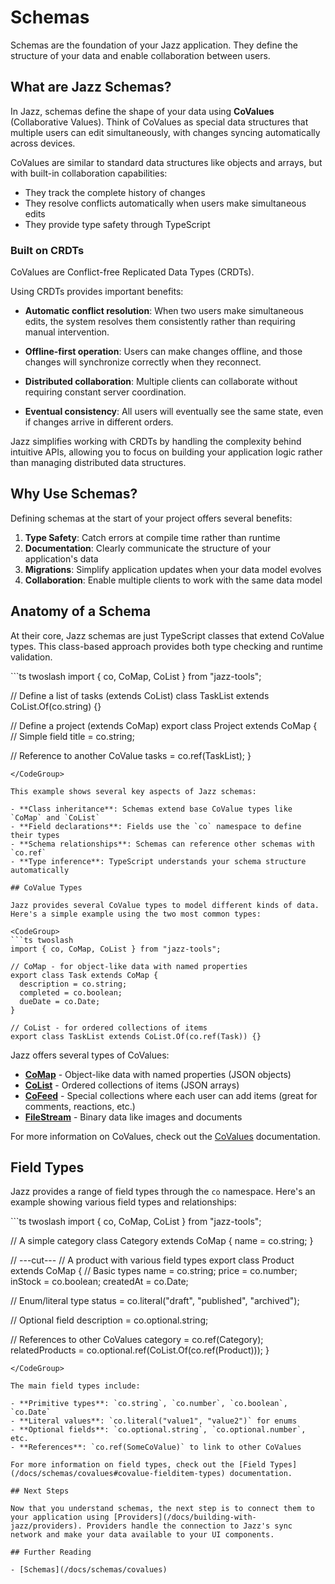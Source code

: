 
# Schemas

Schemas are the foundation of your Jazz application. They define the structure of your data and enable collaboration between users.

## What are Jazz Schemas?

In Jazz, schemas define the shape of your data using **CoValues** (Collaborative Values). Think of CoValues as special data structures that multiple users can edit simultaneously, with changes syncing automatically across devices.

CoValues are similar to standard data structures like objects and arrays, but with built-in collaboration capabilities:

- They track the complete history of changes
- They resolve conflicts automatically when users make simultaneous edits
- They provide type safety through TypeScript

### Built on CRDTs

CoValues are Conflict-free Replicated Data Types (CRDTs).

Using CRDTs provides important benefits:

- **Automatic conflict resolution**: When two users make simultaneous edits, the system resolves them consistently rather than requiring manual intervention.

- **Offline-first operation**: Users can make changes offline, and those changes will synchronize correctly when they reconnect.

- **Distributed collaboration**: Multiple clients can collaborate without requiring constant server coordination.

- **Eventual consistency**: All users will eventually see the same state, even if changes arrive in different orders.

Jazz simplifies working with CRDTs by handling the complexity behind intuitive APIs, allowing you to focus on building your application logic rather than managing distributed data structures.

## Why Use Schemas?

Defining schemas at the start of your project offers several benefits:

1. **Type Safety**: Catch errors at compile time rather than runtime
2. **Documentation**: Clearly communicate the structure of your application's data
3. **Migrations**: Simplify application updates when your data model evolves
4. **Collaboration**: Enable multiple clients to work with the same data model

## Anatomy of a Schema

At their core, Jazz schemas are just TypeScript classes that extend CoValue types. This class-based approach provides both type checking and runtime validation.

<CodeGroup>
```ts twoslash
import { co, CoMap, CoList } from "jazz-tools";

// Define a list of tasks (extends CoList)
class TaskList extends CoList.Of(co.string) {}

// Define a project (extends CoMap)
export class Project extends CoMap {
  // Simple field
  title = co.string;
  
  // Reference to another CoValue
  tasks = co.ref(TaskList);
}
```
</CodeGroup>

This example shows several key aspects of Jazz schemas:

- **Class inheritance**: Schemas extend base CoValue types like `CoMap` and `CoList`
- **Field declarations**: Fields use the `co` namespace to define their types
- **Schema relationships**: Schemas can reference other schemas with `co.ref`
- **Type inference**: TypeScript understands your schema structure automatically

## CoValue Types

Jazz provides several CoValue types to model different kinds of data. Here's a simple example using the two most common types:

<CodeGroup>
```ts twoslash
import { co, CoMap, CoList } from "jazz-tools";

// CoMap - for object-like data with named properties
export class Task extends CoMap {
  description = co.string;
  completed = co.boolean;
  dueDate = co.Date;
}

// CoList - for ordered collections of items
export class TaskList extends CoList.Of(co.ref(Task)) {}
```
</CodeGroup>

Jazz offers several types of CoValues:

- [**CoMap**](/docs/using-covalues/comaps) - Object-like data with named properties (JSON objects)
- [**CoList**](/docs/using-covalues/colists) - Ordered collections of items (JSON arrays)
- [**CoFeed**](/docs/using-covalues/cofeeds) - Special collections where each user can add items (great for comments, reactions, etc.)
- [**FileStream**](/docs/using-covalues/filestreams) - Binary data like images and documents

For more information on CoValues, check out the [CoValues](/docs/schemas/covalues) documentation.

## Field Types

Jazz provides a range of field types through the `co` namespace. Here's an example showing various field types and relationships:

<CodeGroup>
```ts twoslash
import { co, CoMap, CoList } from "jazz-tools";

// A simple category
class Category extends CoMap {
  name = co.string;
}

// ---cut---
// A product with various field types
export class Product extends CoMap {
  // Basic types
  name = co.string;
  price = co.number;
  inStock = co.boolean;
  createdAt = co.Date;
  
  // Enum/literal type
  status = co.literal("draft", "published", "archived");
  
  // Optional field
  description = co.optional.string;
  
  // References to other CoValues
  category = co.ref(Category);
  relatedProducts = co.optional.ref(CoList.Of(co.ref(Product)));
}
```
</CodeGroup>

The main field types include:

- **Primitive types**: `co.string`, `co.number`, `co.boolean`, `co.Date`
- **Literal values**: `co.literal("value1", "value2")` for enums
- **Optional fields**: `co.optional.string`, `co.optional.number`, etc.
- **References**: `co.ref(SomeCoValue)` to link to other CoValues

For more information on field types, check out the [Field Types](/docs/schemas/covalues#covalue-fielditem-types) documentation.

## Next Steps

Now that you understand schemas, the next step is to connect them to your application using [Providers](/docs/building-with-jazz/providers). Providers handle the connection to Jazz's sync network and make your data available to your UI components.

## Further Reading

- [Schemas](/docs/schemas/covalues)